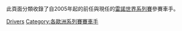 {{Commons cat|World Series by Renault drivers}}
此頁面分類收錄了自2005年起的前任與現任的[[雷諾世界系列賽|雷諾世界系列賽]]參賽車手。

[[Category:雷諾世界系列賽|Drivers]]
[[Category:各歐洲系列賽賽車手|Category:各歐洲系列賽賽車手]]